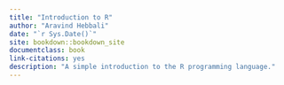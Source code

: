 ```yaml
--- 
title: "Introduction to R"
author: "Aravind Hebbali"
date: "`r Sys.Date()`"
site: bookdown::bookdown_site
documentclass: book
link-citations: yes
description: "A simple introduction to the R programming language."
---
```


